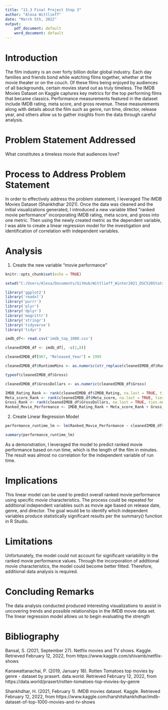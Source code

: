 ```yaml
---
title: "11.3 Final Project Step 3"
author: "Alexa Wittlieff"
date: "March 5th, 2022"
output: 
    pdf_document: default
    word_document: default
---
```



# Introduction

The film industry is an over forty billion dollar global industry. Each day families and friends bond while watching films together, whether at the movie theater or on the couch. Of these films being enjoyed by audiences of all backgrounds, certain movies stand out as truly timeless. The IMDB Movies Dataset on Kaggle captures key metrics for the top performing films that became classics. Performance measurements featured in the dataset include IMDB rating, meta score, and gross revenue. These measurements along with details about the film such as genre, run time, director, release year, and others allow us to gather insights from the data through careful analysis.

# Problem Statement Addressed

What constitutes a timeless movie that audiences love?

# Process to Address Problem Statement

In order to effectively address the problem statement, I leveraged The IMDB Movies Dataset (Shankhdhar 2021). Once the data was cleaned and the initial visualizations generated, I introduced a new variable titled "ranked movie performance" incorporating IMDB rating, meta score, and gross into one metric. Then using the newly created metric as the dependent variable, I was able to create a linear regression model for the investigation and identification of correlation with independent variables.

# Analysis

1. Create the new variable "movie performance"

```r
knitr::opts_chunk$set(echo = TRUE)
```

```r
setwd("C:/Users/Alexa/Documents/GitHub/Wittlieff_Winter2021_DSC520StatsforDS")
```

```r
library('ggplot2')
library('readxl')
library('purrr')
library('plyr')
library('dplyr')
library('magrittr')
library('stringr')
library('tidyverse')
library('tidyr')
```

```r
imdb_df<- read.csv('imdb_top_1000.csv')
```

```r
cleanedIMDB_df <- imdb_df[, -c(1,8)]
```

```r
cleanedIMDB_df[967, "Released_Year"] = 1995
```

```r
cleanedIMDB_df$RuntimeMins <- as.numeric(str_replace(cleanedIMDB_df$Runtime, pattern = " min", ""))
```

```r
typeof(cleanedIMDB_df$Gross)
```

```r
cleanedIMDB_df$GrossDollars <- as.numeric(cleanedIMDB_df$Gross)
```


```r
IMDB_Rating_Rank <- rank(cleanedIMDB_df$IMDB_Rating, na.last = TRUE, ties.method = "average")
Meta_score_Rank <- rank(cleanedIMDB_df$Meta_score, na.last = TRUE, ties.method = "average")
Gross_Rank <- rank(cleanedIMDB_df$GrossDollars, na.last = TRUE, ties.method = "average")
Ranked_Movie_Performance <- IMDB_Rating_Rank + Meta_score_Rank + Gross_Rank
```

2. Create Linear Regression Model

```r
performance_runtime_lm <- lm(Ranked_Movie_Performance ~ cleanedIMDB_df$RuntimeMins)
```

```r
summary(performance_runtime_lm)
```
As a demonstration, I leveraged the model to predict ranked movie performance based on run time, which is the length of the film in minutes. The result was almost no correlation for the independent variable of run time.

# Implications

This linear model can be used to predict overall ranked movie performance using specific movie characteristics.  The process could be repeated for additional independent variables such as movie age based on release date, genre, and director. The goal would be to identify which independent variables produce statistically significant results per the summary() function in R Studio. 

# Limitations

Unfortunately, the model could not account for significant variability in the ranked movie performance values. Through the incorporation of additional movie characteristics, the model could become better fitted. Therefore, additional data analysis is required.

# Concluding Remarks

The data analysis conducted produced interesting visualizations to assist in uncovering trends and possible relationships in the IMDB movie data set. The linear regression model allows us to begin evaluating the strength 

# Bibliography

Bansal, S. (2021, September 27). Netflix movies and TV shows. Kaggle. Retrieved February 12, 2022, from https://www.kaggle.com/shivamb/netflix-shows 

Kanawattanachai, P. (2019, January 18). Rotten Tomatoes top movies by genre - dataset by prasert. data.world. Retrieved February 12, 2022, from https://data.world/prasert/rotten-tomatoes-top-movies-by-genre 

Shankhdhar, H. (2021, February 1). IMDB movies dataset. Kaggle. Retrieved February 12, 2022, from https://www.kaggle.com/harshitshankhdhar/imdb-dataset-of-top-1000-movies-and-tv-shows 


